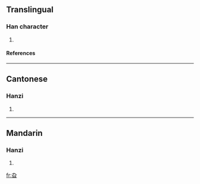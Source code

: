 {{see|旭}}

==Translingual==
===Han character===
{{Han char|rn=72|rad=日|as=02|sn=6|four=4760<sub>2</sub>|canj=大弓日 (KNA), X大弓日 (XKNA)}}
# {{defn|Han|sort=日02}}
====References====
{{Han ref|kx=0490.010|dkj=13748|dj=0851.020|hdz=21485.050|uh=65EE|ud=26094|bh=C9EE|bd=51694}}

----
==Cantonese==
===Hanzi===
{{yue-hanzi|jyut=|y=go1}}
# {{defn|Cantonese}}

----
==Mandarin==
===Hanzi===
{{cmn-hanzi|pin=[[xù]] (xu4)|wg=hsü<sup>4</sup>}}
# {{defn|Mandarin}}

[[fr:旮]]